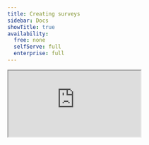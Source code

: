 ```yaml
---
title: Creating surveys
sidebar: Docs
showTitle: true
availability:
  free: none
  selfServe: full
  enterprise: full
---
```



<iframe
    src="https://www.youtube-nocookie.com/embed/2jQco8hEvTI?start=900"
    className="rounded shadow-xl"
/>

To create a new survey, go to the [surveys tab](https://us.posthog.com/surveys) in the PostHog app, and click on the "New survey" button in the top right. This presents you with a collection of [survey templates](/templates?filter=type&value=survey) or you can click "Create blank survey" in the top right to create your own.

<ProductScreenshot
    imageLight="https://res.cloudinary.com/dmukukwp6/image/upload/v1714691601/posthog.com/contents/images/docs/surveys/survey-template-light.png"
    imageDark="https://res.cloudinary.com/dmukukwp6/image/upload/v1714691601/posthog.com/contents/images/docs/surveys/survey-template-dark.png"
    alt="Survey templates"
    classes="rounded"
/>

After choosing one, you are brought to a form where you can complete the details of your new survey:

<ProductScreenshot
    imageLight={newSurveyLight}
    imageDark={newSurveyDark}
    alt="Create a survey"
    classes="rounded"
/>

## MaxAI and Surveys

[Max](/docs/max-ai), PostHog's AI-powered product analyst, can help you create surveys quickly using natural language. Max understands different question types and can:

- Generate complete surveys based on your research goals
- Suggest appropriate question types (freeform text, rating scales, multiple choice, etc.)
- Help you set up display conditions and targeting
- Recommend survey templates for common use cases

You can ask Max things like:
- "Create an NPS survey for my mobile app users"
- "Build a product satisfaction survey with rating questions"
- "Help me create a survey to understand why users churn"
- "Generate a post-purchase feedback survey"

To get started, click "Max" in the top right corner of the PostHog app and describe what kind of survey you want to create.

> **Note:** Max is currently in beta, so you may encounter occasional issues. We appreciate any feedback you can share to help us improve!

## Creating a new survey

Here's a breakdown of each field in the form:

### Presentation

There are three options for displaying a survey:

1. **Popover:** Use PostHog's prebuilt user interfaces to show surveys as a popover in the bottom corner of the screen.

2. **API:** Implement your own survey UI and use PostHog to handle display logic, capturing results, and analytics.

3. **Feedback Button:** Set up a survey based on your own custom button or our prebuilt feedback tab.

4. **Hosted Surveys**: Create a survey accessible via an external link, hosted by PostHog. Responses are anonymous, unless you use the `distinct_id` query parameter, which will allow you to link responses to a specific user.

<ProductScreenshot
    imageLight={presentationTypesLight}
    imageDark={presentationTypesDark}
    alt="Survey presentation types"
    classes="rounded"
/>

Popover, API and Feedback Button surveys are considered *in-app* surveys, meaning they are displayed directly in your application using the [PostHog JS SDK](/docs/libraries/js). Hosted surveys are displayed via an external link, hosted by PostHog.

### Steps

Steps is where you set up your question(s), label, choice(s), description, button text, and confirmation message. You must [subscribe](https://us.posthog.com/organization/billing) to surveys to add multiple questions.

You can also add [conditional logic](/docs/surveys/conditional-questions) to display certain questions.

> **Tip:** The description supports HTML, so you can do things like add images with an `<img>` tag.

PostHog supports multiple question types which are all available for both popover and API display modes.

| Type                      | Preview                                                                                               |
|------------------------|-------------------------------------------------------------------------------------------------------|
| **Freeform text**              | ![Open text survey](https://res.cloudinary.com/dmukukwp6/image/upload/v1710055416/posthog.com/contents/images/docs/surveys/freetext-survey.png)                                     |
| **Link/Notification**                   | ![Link survey](https://res.cloudinary.com/dmukukwp6/image/upload/v1710055416/posthog.com/contents/images/docs/surveys/link-survey.png)                                              |
| **Rating emoji**         | ![Emoji rating survey](https://res.cloudinary.com/dmukukwp6/image/upload/v1710055416/posthog.com/contents/images/docs/surveys/rating-emoji-survey.png)                              |
| **Rating - number**        | ![Number rating survey](https://res.cloudinary.com/dmukukwp6/image/upload/v1710055416/posthog.com/contents/images/docs/surveys/rating-number-survey.png)                            |
| **Single choice select**   | ![Single choice select survey](https://res.cloudinary.com/dmukukwp6/image/upload/v1710055416/posthog.com/contents/images/docs/surveys/single-select-survey.png)                      |
| **Multiple choice select** | ![Multiple choice survey](https://res.cloudinary.com/dmukukwp6/image/upload/v1710055416/posthog.com/contents/images/docs/surveys/multiple-choice-survey.png)                         |

### Customization

Customization enables you to change the look, feel, and timing of your popover survey:

- The color of the background, border, and buttons.
- The position of the popover at the bottom of the screen.
- The placeholder text.
- The visibility of the PostHog branding.
- Whether to shuffle the order of the choices and questions.
- The delay (in seconds) before the survey appears on the page.
- Whether the confirmation message auto disappears after 5 seconds.

<ProductScreenshot
    imageLight={delaySurveyLight}
    imageDark={delaySurveyDark}
    alt="Delay survey customization"
    classes="rounded"
/>

**For hosted surveys, you can only customize colors and placeholders.**

### Display conditions

This specifies the conditions a user must meet to be shown the survey. A user must meet **ALL** the conditions to be eligible. **It is not available for hosted surveys, as those are accessed via an external link.**

You can display your survey to specific users based on:

- **Linked feature flag:** Whether a user has a specific [feature flag](/docs/feature-flags) enabled. For example, if you're rolling out a new landing page using a feature flag `new-landing-page`, you can gather feedback only from users who have that flag enabled. This is also a way to show surveys to cohorts (but it must be a [non-behavioral one](/docs/feature-flags/common-questions#why-cant-i-use-a-cohort-with-behavioral-filters-in-my-feature-flag)).

- **URL targeting:** Show when URL either contains a string, exactly matches a string, matches a regex. The URL targeting is evaluated against `window.location.href`.

- **Device types targeting:** Show when the device type either contains a string, exactly matches a string or matches a regex. The device type targeting is evaluated by parsing the [userAgent](https://developer.mozilla.org/en-US/docs/Web/API/Navigator/userAgent) on the client-side, possible values are: Desktop, Mobile, Tablet, Console, and Wearable. You can also target device types using *Person and group properties* (Latest or Initial Device type), but these properties aren't immediately available on the first page load for unidentified persons. Only available from posthog-js version 1.214.0 forward.

- **Selector matches:** Whether a specific element exists or appears on the page with the specified class name or ID. For example, you can display a survey with `#my-button` or `.my-button` selector. This is useful for showing a survey after a user action.

- **Wait period**: Hide surveys from users who have seen any survey in the last X days. A user who completes a survey are never shown the same survey again, even if no wait period is set ([but there are exceptions to this rule](#repeating-surveys)).

- **Person and group properties:** If you are capturing identified events, you can display a survey to users who have specific [person](/docs/product-analytics/person-properties) or [group properties](/docs/product-analytics/group-analytics#how-to-set-group-properties). For example, you can target a survey to users who have a property `is_paying=true`. This also includes a percentage rollout option. The person and group properties are evaluated with internal feature flags.

- **User sends events:** Display a survey to users who have sent a specific event during their session.

<ProductScreenshot
    imageLight={displayConditionsLight}
    imageDark={displayConditionsDark}
    alt="Display conditions"
    classes="rounded"
/>

**Display conditions are not available for hosted surveys**. For now, any user who visits the link will be shown the survey, as long as they are launched and still collecting responses.

### Completion conditions

This enables you to stop your survey once you receive a specific number of responses. Note that because it takes time for PostHog to process responses, this is a rough guideline. Your survey might receive slightly more responses than you set. The completion conditions properties are evaluated with internal feature flags.

## Repeating surveys

By default, surveys are shown once to each user until they either dismiss it or complete it. After that, they won't see the survey again. However, there are a few exceptions.

### Event-triggered surveys

For surveys triggered by a specific event, you can configure the survey to repeat if the event is sent again. If you select the option `Every time the event is sent`, the survey is shown again for each event.

If you want to trigger a survey on a specific event, but only show it once per user, select the `Just once` option.

<ProductScreenshot
    imageLight={surveyTriggeredByEventLight}
    imageDark={surveyTriggeredByEventDark}
    alt="Survey triggered by events under display conditions"
    classes="rounded"
/>


### Complete conditions

Under complete conditions, there's two options that can be configured so the survey is shown again:

- `Repeat on a schedule`
- `Every time the display conditions are met`

#### Repeat on a schedule

You can also configure in-app surveys to repeat at specific intervals, which is useful for gathering feedback from users on a regular basis.

<ProductScreenshot
    imageLight={repeatingSurveyLight}
    imageDark={repeatingSurveyDark}
    alt="Repeating surveys"
    classes="rounded"
/>

For example, you can configure settings like:
- **Repeat this survey `3` times, once every `30` days**: The survey will be shown to a user up to 3 times total, with a 30-day gap between each showing.

| Date | Event | Explanation |
|------|-------|-------------|
| Jan 1 | Survey shown and completed | First showing of the survey. User completes it, starting the 30-day timer |
| Jan 2-30 | No survey shown | Within 30-day waiting period after first completion |
| Jan 31 | Survey becomes eligible | 30 days have passed since first completion |
| Feb 15 | Survey shown and completed | User visits site and completes survey for the second time |
| Feb 16-Mar 16 | No survey shown | Within 30-day waiting period after second completion |
| Mar 17 | Survey becomes eligible | 30 days have passed since second completion |
| Apr 1 | Survey shown and completed | User completes survey for the third and final time |
| After Apr 1 | Survey never shown again for this user | Maximum number of repetitions (3) reached |

A survey is considered "shown" when a user either completes or dismisses it. The repeat interval timer starts from that moment. For example, if you set a survey to repeat every 90 days and a user completes it on January 1st, they won't see it again until April 1st, regardless of how many times they visit your site in between.

> **Note:** Users must still match any display conditions you've set each time the survey becomes eligible to show again.

#### Every time the display conditions are met

For this option, the survey is shown again every time the display conditions are met.

The main use case for this is for `Feedback button` surveys. This enables the survey to show up every time the user clicks the feedback button.

This can also be combined with the `Wait time` option. If you select this option and set a `Wait time` of 30 days, the survey is only shown again if they haven't seen any surveys in the last 30 days. This is useful for getting regular feature feedback or asking about an error.

## Launching your survey

Once you've set up your survey, click "Save as draft" to save your survey. This enables you to review any changes before launching. Then, when you're ready to launch, click the "Launch" button.

If you've created a [popover survey](#presentation), your survey will begin showing immediately to users matching your display conditions.

If you've created an [API survey](#presentation), you'll need to add your [custom survey code](/docs/surveys/implementing-custom-surveys) before launching.

For [hosted surveys](#presentation), when you launch it, you'll get a link you can share with your users. You can also copy it by clicking on "Copy external survey".

<ProductScreenshot
    imageLight={copySurveyLinkLight}
    imageDark={copySurveyLinkDark}
    alt="Copy survey link"
    classes="rounded"
/>

## How PostHog handles partial survey responses

You can enable partial responses in the "Completion conditions" section of the survey. This option is enabled by default for all new surveys. Please note that partial responses require `posthog-js` version `1.240.0` or higher and are currently only supported in `posthog-js` library.

**If partial responses are disabled, PostHog sends a single `survey sent` event**. This event is triggered once the user answers the last question of the survey. It contains all the user's responses. The `$survey_completed` property in this event will be `true`.

**When partial responses are enabled (default behavior for new surveys):**
If partial responses are enabled, PostHog tracks user progress as follows:

1.  **Initial Response:** The first `survey sent` event is triggered as soon as the user answers at least one question. This initial event includes the answer(s) provided up to that point. The `$survey_completed` property in this event will be `false`.
2.  **Subsequent Responses:** For each *additional* question the user answers, another `survey sent` event is captured. Each of these events will contain *all* responses submitted by the user for that survey instance up to that point, and `$survey_completed` will remain `false`.
3.  **Full Completion:** When the user fully completes and submits the survey, a final `survey sent` event is sent. This event will again include all their answers, and the `$survey_completed` property will now be `true`.

**The `$survey_submission_id`:**
All `survey sent` events triggered during a single user's attempt to complete a survey (whether partial or complete) share the same unique `$survey_submission_id`.

**Billing for partial responses:**
We charge based on unique survey submissions, not individual `survey sent` events. Therefore, you are charged only once per unique `$survey_submission_id`. For example, if your survey has 5 questions and a user answers 3 of them (triggering multiple `survey sent` events with `$survey_completed: false`), you will still be charged for only one survey response, as all those events will share the same `$survey_submission_id`.
